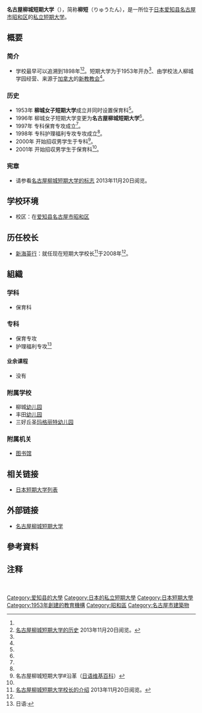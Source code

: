{{大学(日本) 
| 国=日本
| 大学名=名古屋柳城短期大学
| ふりがな=なごやりゅうじょうたんきだいがく
| 英称=St.Mary's College, Nagoya
| 画像=
| 图像大小=
| 画像説明=
| 大学設置年=1953年
| 創立年=1898年
| 学校種別=私立
| 設置者=学校法人柳城学园
| 本部所在地=[[爱知县|爱知县]][[名古屋市|名古屋市]][[昭和区|昭和区]]明月町2-54
| キャンパス={{JPN}}<br />[[爱知县|爱知县]][[名古屋市|名古屋市]][[昭和区|昭和区]]
| 学部=保育科
| 研究科=保育专攻<br>护理福利专攻<ref group="注" name="护理福利专攻"/>
| 大学の略称=柳短
| ウェブサイト=http://www.ryujo.ac.jp/
}}
{{Portal|大學|Nuvola apps file-manager.png}}
'''名古屋柳城短期大学'''（{{jpn|j=名古屋柳城短期大学|hg=なごやりゅうじょうたんきだいがく|rm=Nagoya Ryūjō Tanki Daigaku|f=t}}），简称'''柳短'''（りゅうたん），是一所位于[[日本|日本]][[爱知县|爱知县]][[名古屋市|名古屋市]][[昭和区|昭和区]]的[[私立大學|私立]][[短期大学|短期大学]]。
== 概要 ==
=== 简介 ===
* 学校最早可以追溯到1898年<ref name="短期大学校长"/><ref name="短期大学的历史">[http://www.ryujo.ac.jp/summary/history.html 名古屋柳城短期大学的历史] {{Wayback|url=http://www.ryujo.ac.jp/summary/history.html |date=20201030185403 }}{{ja}}2013年11月20日阅览。</ref>。短期大学为于1953年开办<ref name="短期大学的历史"/>、由学校法人柳城学园经营、来源于[[加拿大|加拿大]]的[[新教|新教]][[教会|教会]]<ref name="短期大学的历史"/>。
=== 历史 ===
* 1953年 '''柳城女子短期大学'''成立并同时设置保育科<ref name="短期大学的历史"/>。
* 1996年 柳城女子短期大学变更为'''名古屋柳城短期大学'''<ref name="短期大学的历史"/>。
* 1997年 专科保育专攻成立<ref name="短期大学的历史"/>。
* 1998年 专科护理福利专攻专攻成立<ref name="短期大学的历史"/>。
* 2000年 开始招収男学生于专科<ref name="短期大学#沿革">名古屋柳城短期大学#沿革（[[日语维基百科|日语维基百科]]）</ref>。
* 2001年 开始招収男学生于保育科<ref name="短期大学#沿革"/>。
=== 宪章 ===
* 请参看[http://www.ryujo.ac.jp/ 名古屋柳城短期大学的标志] {{Wayback|url=http://www.ryujo.ac.jp/ |date=20210116112801 }}2013年11月20日阅览。
<!--=== 教育与研究===
**-->
== 学校环境==
* 校区：在[[爱知县|爱知县]][[名古屋市|名古屋市]][[昭和区|昭和区]]
== 历任校长 ==
<!--* [[**|**]]：第一代短期大学校长
* [[**|**]] [[**年|**年]][[*月|*月]]
* [[**|**]] [[**年|**年]][[*月|*月]]
* [[**|**]] [[**年|**年]][[*月|*月]]
* [[**|**]] [[**年|**年]][[*月|*月]]
* [[**|**]] [[**年|**年]][[*月|*月]]
* [[**|**]] [[**年|**年]][[*月|*月]]
* [[**|**]] [[**年|**年]][[*月|*月]]
* [[**|**]] [[**年|**年]][[*月|*月]]
* [[**|**]] [[**年|**年]][[*月|*月]]
* [[**|**]] [[**年|**年]][[*月|*月]]**-->
* [[新海英行|新海英行]]：就任现在短期大学校长<ref name="短期大学校长">[http://www.ryujo.ac.jp/summary/principal.html 名古屋柳城短期大学校长的介绍] {{Wayback|url=http://www.ryujo.ac.jp/summary/principal.html |date=20201030185810 }}{{ja}}2013年11月20日阅览。</ref>于2008年<ref name="短期大学的历史"/>。
<!--== 著名人和有关人员 ==
* [[**|**]]：教员-->
== 組織 ==
=== 学科 ===
* 保育科
=== 专科 ===
* 保育专攻
* 护理福利专攻<ref group="注" name="护理福利专攻">日语:{{lang|ja|介護福祉専攻}}</ref>
==== 业余课程 ====
* 没有
=== 附属学校 ===
* 柳城[[幼儿园|幼儿园]]
* 丰田[[幼儿园|幼儿园]]
* 三好丘圣[[玛格丽特|玛格丽特]][[幼儿园|幼儿园]]
=== 附属机关 ===
* [[图书馆|图书馆]]
<!--== 知名校友 ==
* [[**|**]]：**-->
== 相关链接 ==
* [[日本短期大学列表|日本短期大学列表]]
== 外部链接 ==
* [http://www.ryujo.ac.jp/ 名古屋柳城短期大学] {{Wayback|url=http://www.ryujo.ac.jp/ |date=20210116112801 }}{{ja}}

== 參考資料 ==
{{reflist}}
== 注释 ==
{{reflist|group="注"}}　

{{DEFAULTSORT:míng gŭ wū liŭ chéng duǎn qī dà/dài xué}}
[[Category:爱知县的大學|Category:爱知县的大學]]
[[Category:日本的私立短期大學|Category:日本的私立短期大學]]
[[Category:日本短期大學|Category:日本短期大學]]
[[Category:1953年創建的教育機構|Category:1953年創建的教育機構]]
[[Category:昭和區|Category:昭和區]]
[[Category:名古屋市建築物|Category:名古屋市建築物]]